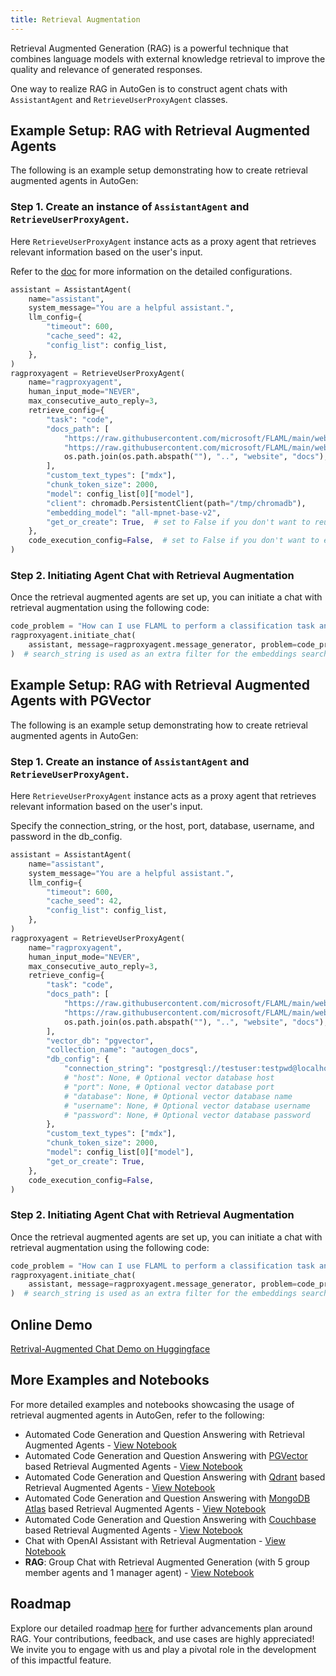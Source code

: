 ```yaml
---
title: Retrieval Augmentation
---
```


Retrieval Augmented Generation (RAG) is a powerful technique that combines language models with external knowledge retrieval to improve the quality and relevance of generated responses.

One way to realize RAG in AutoGen is to construct agent chats with `AssistantAgent` and `RetrieveUserProxyAgent` classes.

## Example Setup: RAG with Retrieval Augmented Agents
The following is an example setup demonstrating how to create retrieval augmented agents in AutoGen:

### Step 1. Create an instance of `AssistantAgent` and `RetrieveUserProxyAgent`.

Here `RetrieveUserProxyAgent` instance acts as a proxy agent that retrieves relevant information based on the user's input.

Refer to the [doc](/docs/reference/agentchat/contrib/retrieve_user_proxy_agent)
for more information on the detailed configurations.

```python
assistant = AssistantAgent(
    name="assistant",
    system_message="You are a helpful assistant.",
    llm_config={
        "timeout": 600,
        "cache_seed": 42,
        "config_list": config_list,
    },
)
ragproxyagent = RetrieveUserProxyAgent(
    name="ragproxyagent",
    human_input_mode="NEVER",
    max_consecutive_auto_reply=3,
    retrieve_config={
        "task": "code",
        "docs_path": [
            "https://raw.githubusercontent.com/microsoft/FLAML/main/website/docs/Examples/Integrate%20-%20Spark.md",
            "https://raw.githubusercontent.com/microsoft/FLAML/main/website/docs/Research.md",
            os.path.join(os.path.abspath(""), "..", "website", "docs"),
        ],
        "custom_text_types": ["mdx"],
        "chunk_token_size": 2000,
        "model": config_list[0]["model"],
        "client": chromadb.PersistentClient(path="/tmp/chromadb"),
        "embedding_model": "all-mpnet-base-v2",
        "get_or_create": True,  # set to False if you don't want to reuse an existing collection, but you'll need to remove the collection manually
    },
    code_execution_config=False,  # set to False if you don't want to execute the code
)
```

### Step 2. Initiating Agent Chat with Retrieval Augmentation

Once the retrieval augmented agents are set up, you can initiate a chat with retrieval augmentation using the following code:

```python
code_problem = "How can I use FLAML to perform a classification task and use spark to do parallel training. Train 30 seconds and force cancel jobs if time limit is reached."
ragproxyagent.initiate_chat(
    assistant, message=ragproxyagent.message_generator, problem=code_problem, search_string="spark"
)  # search_string is used as an extra filter for the embeddings search, in this case, we only want to search documents that contain "spark".
```

## Example Setup: RAG with Retrieval Augmented Agents with PGVector
The following is an example setup demonstrating how to create retrieval augmented agents in AutoGen:

### Step 1. Create an instance of `AssistantAgent` and `RetrieveUserProxyAgent`.

Here `RetrieveUserProxyAgent` instance acts as a proxy agent that retrieves relevant information based on the user's input.

Specify the connection_string, or the host, port, database, username, and password in the db_config.

```python
assistant = AssistantAgent(
    name="assistant",
    system_message="You are a helpful assistant.",
    llm_config={
        "timeout": 600,
        "cache_seed": 42,
        "config_list": config_list,
    },
)
ragproxyagent = RetrieveUserProxyAgent(
    name="ragproxyagent",
    human_input_mode="NEVER",
    max_consecutive_auto_reply=3,
    retrieve_config={
        "task": "code",
        "docs_path": [
            "https://raw.githubusercontent.com/microsoft/FLAML/main/website/docs/Examples/Integrate%20-%20Spark.md",
            "https://raw.githubusercontent.com/microsoft/FLAML/main/website/docs/Research.md",
            os.path.join(os.path.abspath(""), "..", "website", "docs"),
        ],
        "vector_db": "pgvector",
        "collection_name": "autogen_docs",
        "db_config": {
            "connection_string": "postgresql://testuser:testpwd@localhost:5432/vectordb", # Optional - connect to an external vector database
            # "host": None, # Optional vector database host
            # "port": None, # Optional vector database port
            # "database": None, # Optional vector database name
            # "username": None, # Optional vector database username
            # "password": None, # Optional vector database password
        },
        "custom_text_types": ["mdx"],
        "chunk_token_size": 2000,
        "model": config_list[0]["model"],
        "get_or_create": True,
    },
    code_execution_config=False,
)
```

### Step 2. Initiating Agent Chat with Retrieval Augmentation

Once the retrieval augmented agents are set up, you can initiate a chat with retrieval augmentation using the following code:

```python
code_problem = "How can I use FLAML to perform a classification task and use spark to do parallel training. Train 30 seconds and force cancel jobs if time limit is reached."
ragproxyagent.initiate_chat(
    assistant, message=ragproxyagent.message_generator, problem=code_problem, search_string="spark"
)  # search_string is used as an extra filter for the embeddings search, in this case, we only want to search documents that contain "spark".
```

## Online Demo
[Retrival-Augmented Chat Demo on Huggingface](https://huggingface.co/spaces/thinkall/autogen-demos)

## More Examples and Notebooks
For more detailed examples and notebooks showcasing the usage of retrieval augmented agents in AutoGen, refer to the following:
- Automated Code Generation and Question Answering with Retrieval Augmented Agents - [View Notebook](/notebooks/agentchat_RetrieveChat)
- Automated Code Generation and Question Answering with [PGVector](https://github.com/pgvector/pgvector) based Retrieval Augmented Agents - [View Notebook](https://github.com/ag2ai/ag2/blob/main/notebook/agentchat_RetrieveChat_pgvector.ipynb)
- Automated Code Generation and Question Answering with [Qdrant](https://qdrant.tech/) based Retrieval Augmented Agents - [View Notebook](https://github.com/ag2ai/ag2/blob/main/notebook/agentchat_RetrieveChat_qdrant.ipynb)
- Automated Code Generation and Question Answering with [MongoDB Atlas](https://www.mongodb.com/) based Retrieval Augmented Agents - [View Notebook](https://github.com/ag2ai/ag2/blob/main/notebook/agentchat_RetrieveChat_mongodb.ipynb)
- Automated Code Generation and Question Answering with [Couchbase](https://www.couchbase.com/) based Retrieval Augmented Agents - [View Notebook](https://github.com/ag2ai/ag2/blob/main/notebook/agentchat_RetrieveChat_couchbase.ipynb)
- Chat with OpenAI Assistant with Retrieval Augmentation - [View Notebook](https://github.com/ag2ai/ag2/blob/main/notebook/agentchat_oai_assistant_retrieval.ipynb)
- **RAG**: Group Chat with Retrieval Augmented Generation (with 5 group member agents and 1 manager agent) - [View Notebook](/notebooks/agentchat_groupchat_RAG)

## Roadmap

Explore our detailed roadmap [here](https://github.com/microsoft/autogen/issues/1657) for further advancements plan around RAG. Your contributions, feedback, and use cases are highly appreciated! We invite you to engage with us and play a pivotal role in the development of this impactful feature.
